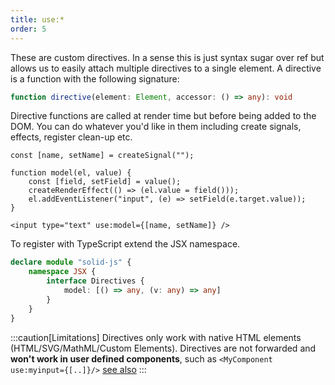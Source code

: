 ```yaml
---
title: use:*
order: 5
---
```


These are custom directives. In a sense this is just syntax sugar over ref but allows us to easily attach multiple directives to a single element. A directive is a function with the following signature:

```ts
function directive(element: Element, accessor: () => any): void
```

Directive functions are called at render time but before being added to the DOM. You can do whatever you'd like in them including create signals, effects, register clean-up etc.

```tsx
const [name, setName] = createSignal("");

function model(el, value) {
	const [field, setField] = value();
	createRenderEffect(() => (el.value = field()));
	el.addEventListener("input", (e) => setField(e.target.value));
}

<input type="text" use:model={[name, setName]} />
```

To register with TypeScript extend the JSX namespace.

```ts
declare module "solid-js" {
	namespace JSX {
		interface Directives {
			model: [() => any, (v: any) => any]
		}
	}
}
```

:::caution[Limitations]
Directives only work with native HTML elements (HTML/SVG/MathML/Custom Elements).
Directives are not forwarded and **won't work in user defined components**, such as `<MyComponent use:myinput={[..]}/>` [see also](https://github.com/solidjs/solid/discussions/722)
:::
